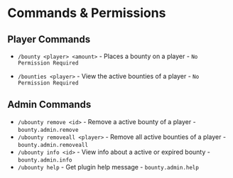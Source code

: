# Commands & Permissions

## Player Commands

* `/bounty <player> <amount>` - Places a bounty on a player - `No Permission Required`

* `/bounties <player>` - View the active bounties of a player - `No Permission Required`

## Admin Commands
* `/ubounty remove <id>` - Remove a active bounty of a player - `bounty.admin.remove`
* `/ubounty removeall <player>` - Remove all active bounties of a player - `bounty.admin.removeall`
* `/ubounty info <id>` - View info about a active or expired bounty - `bounty.admin.info`
* `/ubounty help` - Get plugin help message - `bounty.admin.help`